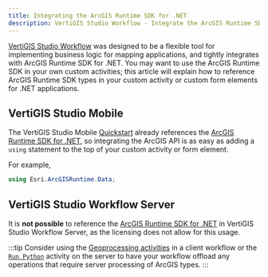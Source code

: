 ```yaml
---
title: Integrating the ArcGIS Runtime SDK for .NET
description: VertiGIS Studio Workflow - Integrate the ArcGIS Runtime SDK for .NET into custom activities for .NET applications
---
```


[VertiGIS Studio Workflow](https://apps.vertigisstudio.com/workflow/designer/) was designed to be a flexible tool for implementing business logic for mapping applications, and tightly integrates with ArcGIS Runtime SDK for .NET. You may want to use the ArcGIS Runtime SDK in your own custom activities; this article will explain how to reference ArcGIS Runtime SDK types in your custom activity or custom form elements for .NET applications.

## VertiGIS Studio Mobile

The VertiGIS Studio Mobile [Quickstart](../mobile/sdk-overview.mdx) already references the [ArcGIS Runtime SDK for .NET](https://developers.arcgis.com/net/latest/api-reference/), so integrating the ArcGIS API is as easy as adding a `using` statement to the top of your custom activity or form element.

For example,

```c#
using Esri.ArcGISRuntime.Data;
```

## VertiGIS Studio Workflow Server

It is **not possible** to reference the [ArcGIS Runtime SDK for .NET](https://developers.arcgis.com/net/latest/api-reference/) in VertiGIS Studio Workflow Server, as the licensing does not allow for this usage.

:::tip
Consider using the [Geoprocessing activities](https://docs.vertigisstudio.com/workflow/latest/help/geometries.html) in a client workflow or the [`Run Python`](https://docs.vertigisstudio.com/workflow/latest/help/run-python.html) activity on the server to have your workflow offload any operations that require server processing of ArcGIS types.
:::
